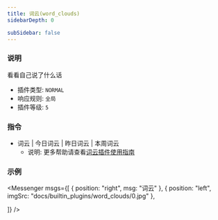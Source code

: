 ```yaml
---
title: 词云(word_clouds)
sidebarDepth: 0

subSidebar: false
---
```



### 说明

看看自己说了什么话

- 插件类型: `NORMAL`
- 响应规则: `全局`
- 插件等级: `5`

### 指令

- 词云 | 今日词云 | 昨日词云 | 本周词云
  - 说明: 更多帮助请查看[词云插件使用指南](https://github.com/zhenxun-org/zhenxun_bot_plugins/blob/main/plugins/word_clouds/README.md)

### 示例

<Messenger
  msgs={[
    { position: "right", msg: "词云" },
    {
      position: "left",
      imgSrc: "docs/builtin_plugins/word_clouds/0.jpg"
    },

  ]}
/>
